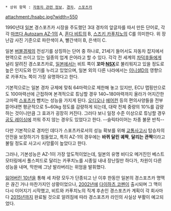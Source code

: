  * 상위 항목 : [[자동차 관련 정보]], [[경차]], [[스포츠카]]

attachment:/hsabc.jpg?width=550

1990년대 [[일본]] 경스포츠카 시장을 주도했던 3대 경차의 앞글자를 따서 만든 단어로, 각각 [[마쯔다 Autozam AZ-1]]의 A, [[혼다 비트]]의 B, [[스즈키 카푸치노]]의 C를 의미한다. 위 장난감 사진 기준으로 파란색이 A, 빨간색이 B, 은색이 C. 

일본 [[버블경제]]의 전성기를 상징하는 단어 중 하나로, 21세기 들어서도 자동차 잡지에서 현역으로 쓰이고 있는 일종의 업계 은어라고 할 수 있다. 각각 전 세계의 [[차덕후]]들에게 널리 알려진 경스포츠카로, [[일본]]에서는 비트 쪽이 '''꼬마 [[NSX]]'''로 불리워지고 있을 정도로 높은 인지도와 인기를 누리고 있었으며, 일본 외의 다른 나라에서는 [[이니셜D]]의 영향으로 카푸치노 쪽이 가장 유명하다고 한다.

기본적으로는 일본 경차 규제에 맞춰 64마력으로 제한해 놓고 있지만, ECU 맵핑만으로도 100마력선에 근접하며 본격적으로 튜닝할 경우 140~180마력까지 올라가 어지간한 고마력 [[스포츠카]] 뺨치는 성능을 가지게 된다. [[오디오]]나 [[에어컨]] 등의 편의사양들을 전부 뜯어내면 평균적으로 5~60kg 정도를 감량하게 되는데, 대략 전체 중량의 10%를 감량하는 것이니만큼 그 효과가 굉장히 커진다. 그러다 보니 일정 수준 이상으로 튜닝할 경우 [[공도 레이싱]]에 끼워 주지 않는 경우도 있었다고 한다. --슬릭타이어는 차종 불문 반칙--

다만 기본적으로 경차인 데다가 스포츠카로서의 성능 확보를 위해 [[교통사고]]시 탑승자의 안전을 보장하기가 힘들었고, 특히 AZ-1의 경우에는 '''바퀴 달린 궤짝''', '''달리는 관짝'''이라고 불릴 정도로 사고시 사망률이 높았다고 한다.

그러나, 기본성능은 AZ-1이 가장 앞도적이었는데, 일본의 유명 비디오 메거진인 베스트모터링에서 풀스피드로 달리는 카푸치노를 시종일 내내 장난질만 하다가, 차원이 다른 성능을 내며, 막판에 그냥 발라버리는 위엄을 발휘했다.

[[잃어버린 10년]]을 통해 세 차량 모두가 단종되고 난 이후 한동안 일본의 경스포츠카 명맥은 끊긴 거나 마찬가지인 상황이었으나, [[2002년]]에 [[다이하츠 코펜]]이 출시되며 그 맥이 다시 이어지기 시작했고, 비트와 카푸치노의 직계 후손인 경스포츠카 계획이 각 회사마다 [[2015년]]까지 완료될 것으로 알려짐에 따라 경스포츠카 라인의 사실상 부활이 예고되었다.

